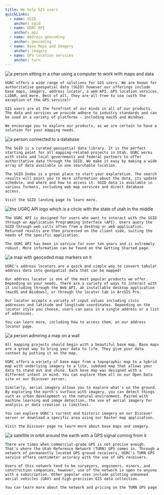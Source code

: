 ```yaml
---
title: We help GIS users
quickLinks:
  - name: SGID
    anchor: sgid
  - name: UGRC API
    anchor: api
  - name: Address geocoding
    anchor: geocoding
  - name: Base Maps and Imagery
    anchor: imagery
  - name: GPS location services
    anchor: turn
---
```




<Layout title={frontmatter.title}>
  <Section title="Solutions for GIS users" stripe>
  <QuickLinks links={frontmatter.quickLinks} slot="quick-links" />
    <Image
      slot="image"
      src={gisUsersPhoto}
      loading="eager"
      alt="a person sitting in a char using a computer to work with maps and data"
      class="w-full max-w-[400px] rounded-2xl"
    />

    UGRC offers a wide range of solutions for GIS users. We are known for authoritative geospatial data (SGID) however our offerings include base maps, imagery, address locator, a web API, GPS location services, LiDAR, and more. Best of all, they are all free to use (with the exception of the GPS service)!

    GIS users are at the forefront of our minds in all of our products. The data and services we provide adhere to industry standards and can be used on a variety of platforms - including macOS and Windows.

    We encourage you to explore our products, as we are certain to have a solution for your mapping needs.


  </Section>
  <Section title="The SGID">
    <Image
      slot="image"
      src={dataPhoto}
      alt="a person connected to a database"
      class="w-full max-w-[400px]"
    />

    The SGID is a curated geospatial data library. It is the perfect starting point for all mapping-related projects in Utah. UGRC works with state and local governments and federal partners to offer authoritative data through the SGID. We make it easy by making a wide array of data available in one searchable location.

    The SGID Index is a great place to start your exploration. The search results will point you to more information about the data, its update schedule, and where and how to access it. SGID data is available in various formats, including web map services and direct database access.

    Visit the SGID landing page to learn more.


  </Section>
  <Section title="UGRC API" stripe>
    <Image
      slot="image"
      src={apiLogoPhoto}
      alt="the UGRC API logo which is a circle with the state of utah in the middle"
      class="w-full max-w-[200px]"
    />

    The UGRC API is designed for users who want to interact with the SGID through an Application Programming Interface (API). Users query the SGID through web calls often from a desktop or web application. Returned results are then processed on the client side, suiting the needs of the specific application.

    The UGRC API has been in service for over ten years and is extremely robust. More information can be found on the Getting Started page.

  </Section>
  <Section title="Address geocoding">
   <Image
      slot="image"
      src={mapPhoto}
      alt="a map with geocoded map markers on it"
      class="w-full max-w-[400px]"
    />

    UGRC's address locators are a quick and simple way to convert tabular address data into geospatial data that can be mapped!

    Our address locator is one of the most popular products we offer. Depending on your needs, there are a variety of ways to interact with it including through the Web API, an installable desktop application (macOS and Windows), or through the locator tab in ArcGIS Pro.

    Our locator accepts a variety of input values including civic addresses and latitude and longitude coordinates. Depending on the locator style you choose, users can pass in a single address or a list of addresses.

    You can learn more, including how to access them, on our address locator page.

  </Section>
  <Section title="Base maps and imagery" stripe>
    <Image
      slot="image"
      src={baseMapPhoto}
      alt="a person admiring a map on a wall"
      class="w-full max-w-[400px]"
    />

    All mapping projects should begin with a beautiful base map. Base maps are a great way to bring your data to life. They give your data context by putting it on the map.

    UGRC offers a variety of base maps from a topographic map to a hybrid map with underlying imagery to a lite, subdued map that allows your data to stand out and shine. Each base map was designed with a different intent in mind. You can explore them all on our Open Data site or our Discover server.

    Similarly, aerial imagery allows you to explore what's on the ground. By exploring the earth's surface with imagery, you can detect things such as urban development vs the natural environment. Paired with machine learning and image detection, the use of aerial imagery for analysis or data creation is limitless.

    You can explore UGRC's current and historic imagery on our Discover server or download a specific area using our Raster map application.

    Visit the Discover page to learn more about base maps and imagery.

  </Section>
  <Section title="GPS Location Services">
    <Image
      slot="image"
      src={gpsPhoto}
      alt="a satellite in orbit around the earth with a GPS signal coming from it"
      class="w-full max-w-[400px]"
    />

    There are times when commercial-grade GPS is not precise enough. That's where the Utah Reference Network (TURN) GPS comes in. Through a network of permanently located GPS ground receivers, UGRC's TURN GPS service offers centimeter accuracy with the use of GPS receivers.

    Users of this network tend to be surveyors, engineers, miners, and construction companies, however, use of the network is open to anyone with a subscription. Other popular uses include piloting unmanned aerial vehicles (UAV) and high-precision GIS data collection.

    You can learn more about the network and pricing on the TURN GPS page

  </Section>
</Layout>
